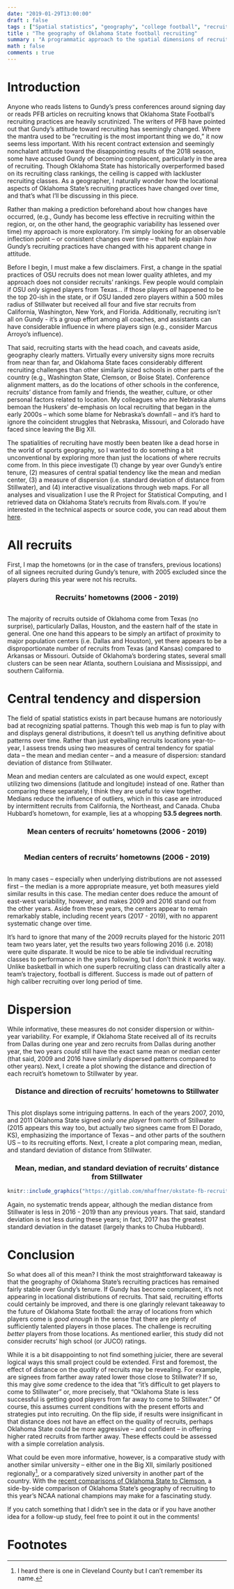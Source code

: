 ```yaml
---
date: "2019-01-29T13:00:00"
draft : false
tags : ["Spatial statistics", "geography", "college football", "recruiting"]
title : "The geography of Oklahoma State football recruiting"
summary : "A programmatic approach to the spatial dimensions of recruiting over time"
math : false
comments : true
---
```


# Introduction
Anyone who reads listens to Gundy's press conferences around signing day or
reads PFB articles on recruiting knows that Oklahoma State Football's recruiting
practices are heavily scrutinized. The writers of PFB have pointed out that
Gundy's attitude toward recruiting has seemingly changed. Where the mantra used
to be "recruiting is the most important thing we do," it now seems less
important. With his recent contract extension and seemingly nonchalant attitude
toward the disappointing results of the 2018 season, some have accused Gundy of
becoming complacent, particularly in the area of recruiting. Though Oklahoma
State has historically overperformed based on its recruiting class rankings, the
ceiling is capped with lackluster recruiting classes. As a geographer, I
naturally wonder how the locational aspects of Oklahoma State's recruiting
practices have changed over time, and that's what I'll be discussing in this
piece.

Rather than making a prediction beforehand about how changes have occurred,
(e.g., Gundy has become less effective in recruiting within the region, or, on
the other hand, the geographic variability has lessened over time) my approach
is more exploratory. I'm simply looking for an observable inflection point -- or
consistent changes over time -- that help explain *how* Gundy's recruiting
practices have changed with his apparent change in attitude.

Before I begin, I must make a few disclaimers. First, a change in the spatial
practices of OSU recruits does not mean lower quality athletes, and my approach
does not consider recruits' rankings. Few people would complain if OSU *only*
signed players from Texas... if those players *all* happened to be the top
20-ish in the state, or if OSU landed zero players within a 500 miles radius of
Stillwater but received all four and five star recruits from California,
Washington, New York, and Florida. Additionally, recruiting isn't all on Gundy -
it's a group effort among all coaches, and assistants can have considerable
influence in where players sign (e.g., consider Marcus Arroyo's influence).

That said, recruiting starts with the head coach, and caveats aside, geography
clearly matters. Virtually every university signs more recruits from near than
far, and Oklahoma State faces considerably different recruiting challenges than
other similarly sized schools in other parts of the country (e.g., Washington
State, Clemson, or Boise State). Conference alignment matters, as do the
locations of other schools in the conference, recruits' distance from family and
friends, the weather, culture, or other personal factors related to location. My
colleagues who are Nebraska alums bemoan the Huskers' de-emphasis on local
recruiting that began in the early 2000s -- which some blame for Nebraska's
downfall -- and it's hard to ignore the coincident struggles that Nebraska,
Missouri, and Colorado have faced since leaving the Big XII.

The spatialities of recruiting have mostly been beaten like a dead horse in the
world of sports geography, so I wanted to do something a bit unconventional by
exploring more than just the locations of where recruits come from. In this
piece investigate (1) change by year over Gundy's entire tenure, (2) measures of
central spatial tendency like the mean and median center, (3) a measure of
dispersion (i.e. standard deviation of distance from Stillwater), and (4)
interactive visualizations through web maps. For all analyses and visualization
I use the R Project for Statistical Computing, and I retrieved data on Oklahoma
State's recruits from Rivals.com. If you're interested in the technical aspects
or source code, you can read about them
[here](mhaffner.github.io/posts/osu-fb-recruiting-tech.html).

# All recruits
First, I map the hometowns (or in the case of transfers, previous
locations) of all signees recruited during Gundy's tenure, with 2005 excluded
since the players during this year were not his recruits.

<div style="text-align: center;">
### Recruits' hometowns (2006 - 2019)
</div>
```r
```

The majority of recruits outside of Oklahoma come from Texas (no surprise),
particularly Dallas, Houston, and the eastern half of the state in general. One
one hand this appears to be simply an artifact of proximity to major population
centers (i.e. Dallas and Houston), yet there appears to be a disproportionate
number of recruits from Texas (and Kansas) compared to Arkansas or Missouri.
Outside of Oklahoma's bordering states, several small clusters can be seen near
Atlanta, southern Louisiana and Mississippi, and southern California.

# Central tendency and dispersion
The field of spatial statistics exists in part because humans are notoriously
bad at recognizing spatial patterns. Though this web map is fun to play with and
displays general distributions, it doesn't tell us anything definitive about
patterns over time. Rather than just eyeballing recruits locations year-to-year,
I assess trends using two measures of central tendency for spatial data -- the
mean and median center -- and a measure of dispersion: standard deviation of
distance from Stillwater.
 
Mean and median centers are calculated as one would expect, except utilizing two
dimensions (latitude and longitude) instead of one. Rather than comparing these
separately, I think they are useful to view together. Medians reduce the
influence of outliers, which in this case are introduced by intermittent
recruits from California, the Northeast, and Canada. Chuba Hubbard's hometown,
for example, lies at a whopping **53.5 degrees north**. 

<div style="text-align: center;">
### Mean centers of recruits' hometowns (2006 - 2019)
</div>
```r
```

<div style="text-align: center;">
### Median centers of recruits' hometowns (2006 - 2019)
</div>
```r
```
In many cases --
especially when underlying distributions are not assessed first -- the median is
a more appropriate measure, yet both measures yield similar results in this case. The
median center does reduce the amount of east-west
variability, however, and makes 2009 and 2016 stand out from the other years.  Aside from
these years, the centers appear to remain remarkably stable, including recent
years (2017 - 2019), with no apparent systematic change over time.

It's hard to ignore that many of the 2009 recruits played for the historic 2011
team two years later, yet the results two years following 2016 (i.e. 2018) were
quite disparate. It would be nice to be able tie individual recruiting classes
to performance in the years following, but I don't think it works way. Unlike
basketball in which one superb recruiting class can drastically alter a team's
trajectory, football is different. Success is made out of pattern of high
caliber recruiting over long period of time.

# Dispersion
While informative, these measures do not consider dispersion or within-year
variability. For example, if Oklahoma State received all of its recruits from
Dallas during one year and zero recruits from Dallas during another year, the
two years *could* still have the exact same mean or median center (that said,
2009 and 2016 have similarly dispersed patterns compared to other years). Next,
I create a plot showing the distance and direction of each recruit's hometown to
Stillwater by year.

<div style="text-align: center;">
### Distance and direction of recruits' hometowns to Stillwater
</div>
```r
```

This plot displays some intriguing patterns. In each of the years 2007, 2010,
and 2011 Oklahoma State signed *only one player* from north of Stillwater (2015
appears this way too, but actually two signees came from El Dorado, KS),
emphasizing the importance of Texas -- and other parts of the southern US -- to
its recruiting efforts. Next, I create a plot comparing mean, median, and
standard deviation of distance from Stillwater.

<div style="text-align: center;">
### Mean, median, and standard deviation of recruits' distance from Stillwater
</div>
```r
knitr::include_graphics("https://gitlab.com/mhaffner/okstate-fb-recruiting/raw/master/img/summary.png")
```

Again, no systematic trends appear, although the median distance from Stillwater
is less in 2016 - 2019 than any previous years. That said, standard deviation is
not less during these years; in fact, 2017 has the greatest standard deviation
in the dataset (largely thanks to Chuba Hubbard).

# Conclusion
So what does all of this mean? I think the most straightforward takeaway is that
the geography of Oklahoma State's recruiting practices has remained fairly
stable over Gundy's tenure. If Gundy has become complacent, it's not appearing
in locational distributions of recruits. That said, recruiting efforts could
certainly be improved, and there is one glaringly relevant takeaway to the
future of Oklahoma State football: the array of locations from which players
come is *good enough* in the sense that there are plenty of sufficiently
talented players in those places. The challenge is recruiting *better* players
from those locations. As mentioned earlier, this study did not consider
recruits' high school (or JUCO) ratings.

While it is a bit disappointing to not find something juicier, there are several
logical ways this small project could be extended. First and foremost, the
effect of distance on the *quality* of recruits may be revealing. For example,
are signees from farther away rated lower those close to Stillwater? If so, this
may give *some* credence to the idea that "it's difficult to get players to come
to Stillwater" or, more precisely, that "Oklahoma State is less successful is
getting good players from far away to come to Stillwater." Of course, this
assumes current conditions with the present efforts and strategies put into
recruiting. On the flip side, if results were insignificant in that distance
does not have an effect on the quality of recruits, perhaps Oklahoma State could
be more aggressive -- and confident -- in offering higher rated recruits from
farther away. These effects could be assessed with a simple correlation
analysis.

What could be even more informative, however, is a comparative study with
another similar university -- either one in the Big XII, similarly positioned
regionally[^1], or a comparatively sized university in another part of the
country. With the [recent comparisons of Oklahoma State to
Clemson](https://pistolsfiringblog.com/reader-thoughts-what-does-an-oklahoma-state-clemson-comp-look-like/),
a side-by-side comparison of Oklahoma State's geography of recruiting to this
year's NCAA national champions may make for a fascinating study.

If you catch something that I didn't see in the data or if you have another idea
for a follow-up study, feel free to point it out in the comments!

# Footnotes

[^1]: I heard there is one in Cleveland County but I can't remember its name.
